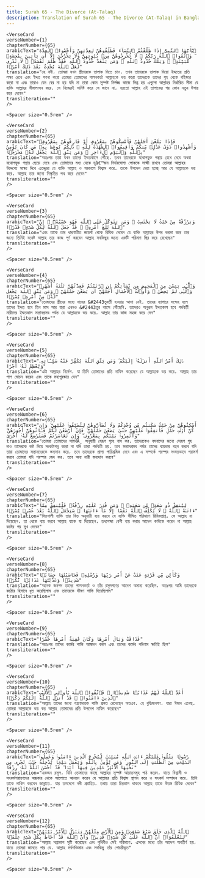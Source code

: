 ```yaml
---
title: Surah 65 - The Divorce (At-Talaq)  
description: Translation of Surah 65 - The Divorce (At-Talaq) in Bangla
---
```







    <VerseCard 
    verseNumber={1}
    chapterNumber={65}
    arabicText="يَٰٓأَيُّهَا ٱلنَّبِىُّ إِذَا طَلَّقْتُمُ ٱلنِّسَآءَ فَطَلِّقُوهُنَّ لِعِدَّتِهِنَّ وَأَحْصُوا۟ ٱلْعِدَّةَ ۖ وَٱتَّقُوا۟ ٱللَّهَ رَبَّكُمْ ۖ لَا تُخْرِجُوهُنَّ مِنۢ بُيُوتِهِنَّ وَلَا يَخْرُجْنَ إِلَّآ أَن يَأْتِينَ بِفَٰحِشَةٍۢ مُّبَيِّنَةٍۢ ۚ وَتِلْكَ حُدُودُ ٱللَّهِ ۚ وَمَن يَتَعَدَّ حُدُودَ ٱللَّهِ فَقَدْ ظَلَمَ نَفْسَهُۥ ۚ لَا تَدْرِى لَعَلَّ ٱللَّهَ يُحْدِثُ بَعْدَ ذَٰلِكَ أَمْرًۭا"
    translation="হে নবী، তোমরা যখন স্ত্রীদেরকে তালাক দিতে চাও، তখন তাদেরকে তালাক দিয়ো ইদ্দতের প্রতি লক্ষ্য রেখে এবং ইদ্দত গণনা করো তোমরা তোমাদের পালনকর্তা আল্লাহকে ভয় করো তাদেরকে তাদের গৃহ থেকে বহিস্কার করো না এবং তারাও যেন বের না হয় যদি না তারা কোন সুস্পষ্ট নির্লজ্জ কাজে লিপ্ত হয় এগুলো আল্লাহর নির্ধারিত সীমা যে ব্যক্তি আল্লাহর সীমালংঘন করে، সে নিজেরই অনিষ্ট করে সে জানে না، হয়তো আল্লাহ এই তালাকের পর কোন নতুন উপায় করে দেবেন"
    transliteration=""
    />

    <Spacer size="0.5rem" />
                
    <VerseCard 
    verseNumber={2}
    chapterNumber={65}
    arabicText="فَإِذَا بَلَغْنَ أَجَلَهُنَّ فَأَمْسِكُوهُنَّ بِمَعْرُوفٍ أَوْ فَارِقُوهُنَّ بِمَعْرُوفٍۢ وَأَشْهِدُوا۟ ذَوَىْ عَدْلٍۢ مِّنكُمْ وَأَقِيمُوا۟ ٱلشَّهَٰدَةَ لِلَّهِ ۚ ذَٰلِكُمْ يُوعَظُ بِهِۦ مَن كَانَ يُؤْمِنُ بِٱللَّهِ وَٱلْيَوْمِ ٱلْءَاخِرِ ۚ وَمَن يَتَّقِ ٱللَّهَ يَجْعَل لَّهُۥ مَخْرَجًۭا"
    translation="অতঃপর তারা যখন তাদের ইদ্দতকালে পৌঁছে، তখন তাদেরকে যথোপযুক্ত পন্থায় রেখে দেবে অথবা যথোপযুক্ত পন্থায় ছেড়ে দেবে এবং তোমাদের মধ্য থেকে দুâ€™জন নির্ভরযোগ্য লোককে সাক্ষী রাখবে তোমরা আল্লাহর উদ্দেশ্যে সাক্ষ্য দিবে এতদ্দ্বারা যে ব্যক্তি আল্লাহ ও পরকালে বিশ্বাস করে، তাকে উপদেশ দেয়া হচ্ছে আর যে আল্লাহকে ভয় করে، আল্লাহ তার জন্যে নিস্কৃতির পথ করে দেবেন"
    transliteration=""
    />

    <Spacer size="0.5rem" />
                
    <VerseCard 
    verseNumber={3}
    chapterNumber={65}
    arabicText="وَيَرْزُقْهُ مِنْ حَيْثُ لَا يَحْتَسِبُ ۚ وَمَن يَتَوَكَّلْ عَلَى ٱللَّهِ فَهُوَ حَسْبُهُۥٓ ۚ إِنَّ ٱللَّهَ بَٰلِغُ أَمْرِهِۦ ۚ قَدْ جَعَلَ ٱللَّهُ لِكُلِّ شَىْءٍۢ قَدْرًۭا"
    translation="এবং তাকে তার ধারণাতীত জায়গা থেকে রিযিক দেবেন যে ব্যক্তি আল্লাহর উপর ভরসা করে তার জন্যে তিনিই যথেষ্ট আল্লাহ তার কাজ পূর্ণ করবেন আল্লাহ সবকিছুর জন্যে একটি পরিমাণ স্থির করে রেখেছেন"
    transliteration=""
    />

    <Spacer size="0.5rem" />
                
    <VerseCard 
    verseNumber={4}
    chapterNumber={65}
    arabicText="وَٱلَّٰٓـِٔى يَئِسْنَ مِنَ ٱلْمَحِيضِ مِن نِّسَآئِكُمْ إِنِ ٱرْتَبْتُمْ فَعِدَّتُهُنَّ ثَلَٰثَةُ أَشْهُرٍۢ وَٱلَّٰٓـِٔى لَمْ يَحِضْنَ ۚ وَأُو۟لَٰتُ ٱلْأَحْمَالِ أَجَلُهُنَّ أَن يَضَعْنَ حَمْلَهُنَّ ۚ وَمَن يَتَّقِ ٱللَّهَ يَجْعَل لَّهُۥ مِنْ أَمْرِهِۦ يُسْرًۭا"
    translation="তোমাদের স্ত্রীদের মধ্যে যাদের &#2443তুবর্তী হওয়ার আশা নেই، তাদের ব্যাপারে সন্দেহ হলে তাদের ইদ্দত হবে তিন মাস আর যারা এখনও &#2443তুর বয়সে পৌঁছেনি، তাদেরও অনুরূপ ইদ্দতকাল হবে গর্ভবর্তী নারীদের ইদ্দতকাল সন্তানপ্রসব পর্যন্ত যে আল্লাহকে ভয় করে، আল্লাহ তার কাজ সহজ করে দেন"
    transliteration=""
    />

    <Spacer size="0.5rem" />
                
    <VerseCard 
    verseNumber={5}
    chapterNumber={65}
    arabicText="ذَٰلِكَ أَمْرُ ٱللَّهِ أَنزَلَهُۥٓ إِلَيْكُمْ ۚ وَمَن يَتَّقِ ٱللَّهَ يُكَفِّرْ عَنْهُ سَيِّـَٔاتِهِۦ وَيُعْظِمْ لَهُۥٓ أَجْرًا"
    translation="এটা আল্লাহর নির্দেশ، যা তিনি তোমাদের প্রতি নাযিল করেছেন যে আল্লাহকে ভয় করে، আল্লাহ তার পাপ মোচন করেন এবং তাকে মহাপুরস্কার দেন"
    transliteration=""
    />

    <Spacer size="0.5rem" />
                
    <VerseCard 
    verseNumber={6}
    chapterNumber={65}
    arabicText="أَسْكِنُوهُنَّ مِنْ حَيْثُ سَكَنتُم مِّن وُجْدِكُمْ وَلَا تُضَآرُّوهُنَّ لِتُضَيِّقُوا۟ عَلَيْهِنَّ ۚ وَإِن كُنَّ أُو۟لَٰتِ حَمْلٍۢ فَأَنفِقُوا۟ عَلَيْهِنَّ حَتَّىٰ يَضَعْنَ حَمْلَهُنَّ ۚ فَإِنْ أَرْضَعْنَ لَكُمْ فَـَٔاتُوهُنَّ أُجُورَهُنَّ ۖ وَأْتَمِرُوا۟ بَيْنَكُم بِمَعْرُوفٍۢ ۖ وَإِن تَعَاسَرْتُمْ فَسَتُرْضِعُ لَهُۥٓ أُخْرَىٰ"
    translation="তোমরা তোমাদের সামর্থÃ¸ অনুযায়ী যেরূপ গৃহে বাস কর، তাদেরকেও বসবাসের জন্যে সেরূপ গৃহ দাও তাদেরকে কষ্ট দিয়ে সংকটাপন্ন করো না যদি তারা গর্ভবতী হয়، তবে সন্তানপ্রসব পর্যন্ত তাদের ব্যয়ভার বহন করবে যদি তারা তোমাদের সন্তানদেরকে স্তন্যদান করে، তবে তাদেরকে প্রাপ্য পারিশ্রমিক দেবে এবং এ সম্পর্কে পরস্পর সংযতভাবে পরামর্শ করবে তোমরা যদি পরস্পর জেদ কর، তবে অন্য নারী স্তন্যদান করবে"
    transliteration=""
    />

    <Spacer size="0.5rem" />
                
    <VerseCard 
    verseNumber={7}
    chapterNumber={65}
    arabicText="لِيُنفِقْ ذُو سَعَةٍۢ مِّن سَعَتِهِۦ ۖ وَمَن قُدِرَ عَلَيْهِ رِزْقُهُۥ فَلْيُنفِقْ مِمَّآ ءَاتَىٰهُ ٱللَّهُ ۚ لَا يُكَلِّفُ ٱللَّهُ نَفْسًا إِلَّا مَآ ءَاتَىٰهَا ۚ سَيَجْعَلُ ٱللَّهُ بَعْدَ عُسْرٍۢ يُسْرًۭا"
    translation="বিত্তশালী ব্যক্তি তার বিত্ত অনুযায়ী ব্যয় করবে যে ব্যক্তি সীমিত পরিমাণে রিযিকপ্রাপ্ত، সে আল্লাহ যা দিয়েছেন، তা থেকে ব্যয় করবে আল্লাহ যাকে যা দিয়েছেন، তদপেক্ষা বেশী ব্যয় করার আদেশ কাউকে করেন না আল্লাহ কষ্টের পর সুখ দেবেন"
    transliteration=""
    />

    <Spacer size="0.5rem" />
                
    <VerseCard 
    verseNumber={8}
    chapterNumber={65}
    arabicText="وَكَأَيِّن مِّن قَرْيَةٍ عَتَتْ عَنْ أَمْرِ رَبِّهَا وَرُسُلِهِۦ فَحَاسَبْنَٰهَا حِسَابًۭا شَدِيدًۭا وَعَذَّبْنَٰهَا عَذَابًۭا نُّكْرًۭا"
    translation="অনেক জনপদ তাদের পালনকর্তা ও তাঁর রসূলগণের আদেশ অমান্য করেছিল، অতঃপর আমি তাদেরকে কঠোর হিসাবে ধৃত করেছিলাম এবং তাদেরকে ভীষণ শাস্তি দিয়েছিলাম"
    transliteration=""
    />

    <Spacer size="0.5rem" />
                
    <VerseCard 
    verseNumber={9}
    chapterNumber={65}
    arabicText="فَذَاقَتْ وَبَالَ أَمْرِهَا وَكَانَ عَٰقِبَةُ أَمْرِهَا خُسْرًا"
    translation="অতঃপর তাদের কর্মের শাস্তি আস্বাদন করল এবং তাদের কর্মের পরিণাম ক্ষতিই ছিল"
    transliteration=""
    />

    <Spacer size="0.5rem" />
                
    <VerseCard 
    verseNumber={10}
    chapterNumber={65}
    arabicText="أَعَدَّ ٱللَّهُ لَهُمْ عَذَابًۭا شَدِيدًۭا ۖ فَٱتَّقُوا۟ ٱللَّهَ يَٰٓأُو۟لِى ٱلْأَلْبَٰبِ ٱلَّذِينَ ءَامَنُوا۟ ۚ قَدْ أَنزَلَ ٱللَّهُ إِلَيْكُمْ ذِكْرًۭا"
    translation="আল্লাহ তাদের জন্যে যন্ত্রণাদায়ক শাস্তি প্রস্তত রেখেছেন অতএব، হে বুদ্ধিমানগণ، যারা ঈমান এনেছ، তোমরা আল্লাহকে ভয় কর আল্লাহ তোমাদের প্রতি উপদেশ নাযিল করেছেন"
    transliteration=""
    />

    <Spacer size="0.5rem" />
                
    <VerseCard 
    verseNumber={11}
    chapterNumber={65}
    arabicText="رَّسُولًۭا يَتْلُوا۟ عَلَيْكُمْ ءَايَٰتِ ٱللَّهِ مُبَيِّنَٰتٍۢ لِّيُخْرِجَ ٱلَّذِينَ ءَامَنُوا۟ وَعَمِلُوا۟ ٱلصَّٰلِحَٰتِ مِنَ ٱلظُّلُمَٰتِ إِلَى ٱلنُّورِ ۚ وَمَن يُؤْمِنۢ بِٱللَّهِ وَيَعْمَلْ صَٰلِحًۭا يُدْخِلْهُ جَنَّٰتٍۢ تَجْرِى مِن تَحْتِهَا ٱلْأَنْهَٰرُ خَٰلِدِينَ فِيهَآ أَبَدًۭا ۖ قَدْ أَحْسَنَ ٱللَّهُ لَهُۥ رِزْقًا"
    translation="একজন রসূল، যিনি তোমাদের কাছে আল্লাহর সুস্পষ্ট আয়াতসমূহ পাঠ করেন، যাতে বিশ্বাসী ও সৎকর্মপরায়ণদের অন্ধকার থেকে আলোতে আনয়ন করেন যে আল্লাহর প্রতি বিশ্বাস স্থাপন করে ও সৎকর্ম সম্পাদন করে، তিনি তাকে দাখিল করবেন জান্নাতে، যার তলদেশে নদী প্রবাহিত، তথায় তারা চিরকাল থাকবে আল্লাহ তাকে উত্তম রিযিক দেবেন"
    transliteration=""
    />

    <Spacer size="0.5rem" />
                
    <VerseCard 
    verseNumber={12}
    chapterNumber={65}
    arabicText="ٱللَّهُ ٱلَّذِى خَلَقَ سَبْعَ سَمَٰوَٰتٍۢ وَمِنَ ٱلْأَرْضِ مِثْلَهُنَّ يَتَنَزَّلُ ٱلْأَمْرُ بَيْنَهُنَّ لِتَعْلَمُوٓا۟ أَنَّ ٱللَّهَ عَلَىٰ كُلِّ شَىْءٍۢ قَدِيرٌۭ وَأَنَّ ٱللَّهَ قَدْ أَحَاطَ بِكُلِّ شَىْءٍ عِلْمًۢا"
    translation="আল্লাহ সপ্তাকাশ সৃষ্টি করেছেন এবং পৃথিবীও সেই পরিমাণে، এসবের মধ্যে তাঁর আদেশ অবতীর্ণ হয়، যাতে তোমরা জানতে পার যে، আল্লাহ সর্বশক্তিমান এবং সবকিছু তাঁর গোচরীভূত"
    transliteration=""
    />

    <Spacer size="0.5rem" />
                